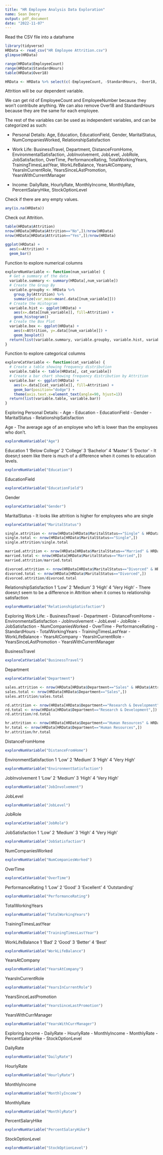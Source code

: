 ```yaml
---
title: "HR Employee Analysis Data Exploration"
name: Sean Deery
output: pdf_document
date: "2022-11-07"
---
```


Read the CSV file into a dataframe
```r
library(tidyverse)
HRData <- read_csv("HR Employee Attrition.csv")
glimpse(HRData)
```

```r
range(HRData$EmployeeCount)
range(HRData$StandardHours)
table(HRData$Over18)
```

```r
HRData <- HRData %>% select(c(-EmployeeCount, -StandardHours, -Over18, -EmployeeNumber))
```


Attrition will be our dependent variable. 

We can get rid of EmployeeCount and EmployeeNumber because they won't contribute anything. We can also remove Over18 and StandardHours because they are the same for each employee.

The rest of the variables can be used as independent variables, and can be categorized as such:

- Personal Details: Age, Education, EducationField, Gender, MaritalStatus, NumCompaniesWorked, RelationshipSatisfaction

- Work Life: BusinessTravel, Department, DistanceFromHome, EnvironmentalSatisfaction, JobInvolvement, JobLevel, JobRole, JobSatisfaction, OverTime, PerformanceRating, TotalWorkingYears, TrainingTimesLastYear, WorkLifeBalance, YearsAtCompany, YearsInCurrentRole, YearsSinceLAstPromotion, YearsWithCurrentManager

- Income: DailyRate, HourlyRate, MonthlyIncome, MonthlyRate, PercentSalaryHike, StockOptionLevel


Check if there are any empty values.
```r
any(is.na(HRData))
```

Check out Attrition. 
```r
table(HRData$Attrition)
nrow(HRData[HRData$Attrition=="No",])/nrow(HRData)
nrow(HRData[HRData$Attrition=="Yes",])/nrow(HRData)
```
```r
ggplot(HRData) +
  aes(x=Attrition) +
  geom_bar()
```


Function to explore numerical columns
```r
exploreNumVariable <- function(num_variable) {
  # Get a summary of the data
  variable.summary <- summary(HRData[,num_variable])
  # Create the Group By
  variable.groupby <- HRData %>%
    group_by(Attrition) %>%
    summarize(var_mean=mean(.data[[num_variable]]))
  # Create the Histogram
  variable.hist <- ggplot(HRData) + 
    aes(x=.data[[num_variable]], fill=Attrition) +
    geom_histogram()
  # Create the Box Plot
  variable.box <- ggplot(HRData) + 
    aes(x=Attrition, y=.data[[num_variable]]) +
    geom_boxplot()
  return(list(variable.summary, variable.groupby, variable.hist, variable.box))
}
```

Function to explore categorical columns
```r
exploreCatVariable <- function(cat_variable) {
  # Create a table showing frequency distribution 
  variable.table <- table(HRData[, cat_variable])
  # Create a bar chart showing frequency distribution by Attrition
  variable.bar <- ggplot(HRData) +
    aes(x=.data[[cat_variable]], fill=Attrition) +
    geom_bar(position="dodge") +
    theme(axis.text.x=element_text(angle=90, hjust=1))
  return(list(variable.table, variable.bar))
}

```




Exploring Personal Details: 
- Age
- Education
- EducationField
- Gender
- MaritalStatus
- RelationshipSatisfaction

Age
- The average age of an employee who left is lower than the employees who don't.


```r
exploreNumVariable("Age")
```


Education
1 'Below College'
2 'College'
3 'Bachelor'
4 'Master'
5 'Doctor'
- It doesn;t seem like there is much of a difference when it comes to education levels.

```r
exploreNumVariable("Education")
```


EducationField

```r
exploreCatVariable("EducationField")
```


Gender

```r
exploreCatVariable("Gender")
```


MaritalStatus
- It looks like attrition is higher for employees who are single

```r
exploreCatVariable("MaritalStatus")
```

```r
single.attrition <- nrow(HRData[HRData$MaritalStatus=="Single" & HRData$Attrition=="Yes",])
single.total <- nrow(HRData[HRData$MaritalStatus=="Single",])
single.attrition/single.total

married.attrition <- nrow(HRData[HRData$MaritalStatus=="Married" & HRData$Attrition=="Yes",])
married.total <- nrow(HRData[HRData$MaritalStatus=="Married",])
married.attrition/married.total

divorced.attrition <- nrow(HRData[HRData$MaritalStatus=="Divorced" & HRData$Attrition=="Yes",])
divorced.total <- nrow(HRData[HRData$MaritalStatus=="Divorced",])
divorced.attrition/divorced.total
```



RelationshipSatisfaction
1 'Low'
2 'Medium'
3 'High'
4 'Very High'
- There doesn;t seem to be a difference in Attrition when it comes to relationship satisfaction

```r
exploreNumVariable("RelationshipSatisfaction")
```





Exploring Work Life: 
- BusinessTravel
- Department
- DistanceFromHome
- EnvironmentalSatisfaction
- JobInvolvement
- JobLevel
- JobRole
- JobSatisfaction
- NumCompaniesWorked
- OverTime
- PerformanceRating
- StandardHours
- TotalWorkingYears
- TrainingTimesLastYear
- WorkLifeBalance
- YearsAtCompany
- YearsInCurrentRole
- YearsSinceLAstPromotion
- YearsWithCurrentManager


BusinessTravel

```r
exploreCatVariable("BusinessTravel")
```


Department

```r
exploreCatVariable("Department")
```

```r
sales.attrition <- nrow(HRData[HRData$Department=="Sales" & HRData$Attrition=="Yes",])
sales.total <- nrow(HRData[HRData$Department=="Sales",])
sales.attrition/sales.total

rd.attrition <- nrow(HRData[HRData$Department=="Research & Development" & HRData$Attrition=="Yes",])
rd.total <- nrow(HRData[HRData$Department=="Research & Development",])
rd.attrition/rd.total

hr.attrition <- nrow(HRData[HRData$Department=="Human Resources" & HRData$Attrition=="Yes",])
hr.total <- nrow(HRData[HRData$Department=="Human Resources",])
hr.attrition/hr.total
```



DistanceFromHome

```r
exploreNumVariable("DistanceFromHome")
```


EnvironmentSatisfaction
1 'Low'
2 'Medium'
3 'High'
4 'Very High'

```r
exploreNumVariable("EnvironmentSatisfaction")
```


JobInvolvement
1 'Low'
2 'Medium'
3 'High'
4 'Very High'

```r
exploreNumVariable("JobInvolvement")
```


JobLevel
```r
exploreNumVariable("JobLevel")
```


JobRole
```r
exploreCatVariable("JobRole")
```


JobSatisfaction
1 'Low'
2 'Medium'
3 'High'
4 'Very High'
```r
exploreNumVariable("JobSatisfaction")
```


NumCompaniesWorked
```r
exploreNumVariable("NumCompaniesWorked")
```

OverTime
```r
exploreCatVariable("OverTime")
```


PerformanceRating
1 'Low'
2 'Good'
3 'Excellent'
4 'Outstanding'
```r
exploreNumVariable("PerformanceRating")
```


TotalWorkingYears
```r
exploreNumVariable("TotalWorkingYears")
```


TrainingTimesLastYear
```r
exploreNumVariable("TrainingTimesLastYear")
```


WorkLifeBalance
1 'Bad'
2 'Good'
3 'Better'
4 'Best'
```r
exploreNumVariable("WorkLifeBalance")
```


YearsAtCompany
```r
exploreNumVariable("YearsAtCompany")
```


YearsInCurrentRole
```r
exploreNumVariable("YearsInCurrentRole")
```



YearsSinceLastPromotion
```r
exploreNumVariable("YearsSinceLastPromotion")
```


YearsWithCurrManager
```r
exploreNumVariable("YearsWithCurrManager")
```


Exploring Income
- DailyRate
- HourlyRate
- MonthlyIncome
- MonthlyRate
- PercentSalaryHike
- StockOptionLevel


DailyRate

```r
exploreNumVariable("DailyRate")
```


HourlyRate

```r
exploreNumVariable("HourlyRate")
```


MonthlyIncome

```r
exploreNumVariable("MonthlyIncome")
```


MonthlyRate
```r
exploreNumVariable("MonthlyRate")
```


PercentSalaryHike
```r
exploreNumVariable("PercentSalaryHike")
```



StockOptionLevel
```r
exploreNumVariable("StockOptionLevel")
```

